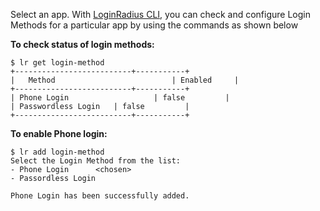 Select an app. With [LoginRadius CLI](https://github.com/LoginRadius/lr-cli/), you can check and configure Login Methods for a particular app by using the commands as shown below
      
**To check status of login methods:**

```shell
$ lr get login-method
+--------------------------+-----------+
|   Method                          | Enabled     |  
+--------------------------+-----------+
| Phone Login                   | false         |	
| Passwordless Login   | false         | 
+--------------------------+-----------+
```


**To enable Phone login:**

```shell
$ lr add login-method
Select the Login Method from the list:
- Phone Login      <chosen>
- Passordless Login 

Phone Login has been successfully added.
```  
